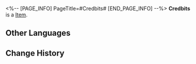 <%-- [PAGE_INFO]
PageTitle=#Credbits#
[END_PAGE_INFO] --%>
{{Item Infobox
|id          = 300202
|image       = Item Credbits.png
|type        = 
|invCategory = Valuables
|rarity      = 3
|effect      = This currency, used by the Interastral Peace Corporation to settle accounts with its customers, is now widely accepted as the hard currency for space travel... Right?
|description = ''"People run around fighting and trading for numbers in a terminal, but the truly precious cannot be bought."''
}}
'''Credbits''' is a [[Item]].

==Other Languages==
{{Other Languages
|en   = Credbits
|zhs  = 信甩点
|zht  = 信甩點
|ja   = 信用ポイソト
|ko   = 신용 또인트
|es   = Descréditos
|fr   = Scrédits
|ru   = Кребиты
|th   = เครบิด
|vi   = Điểm Tính Dụng
|de   = Credbits
|id   = Credbit
|pt   = Crédbits
}}

==Change History==
{{Change History|2.0}}